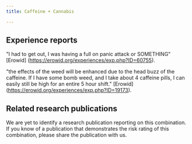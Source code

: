 ---
title: Caffeine + Cannabis

---

## Experience reports

"I had to get out, I was having a full on panic attack or SOMETHING" [Erowid] (https://erowid.org/experiences/exp.php?ID=60755).

"the effects of the weed will be enhanced due to the head buzz of the caffeine. If I have some bomb weed, and I take about 4 caffeine pills, I can easily still be high for an entire 5 hour shift." [Erowid] (https://erowid.org/experiences/exp.php?ID=19173).

## Related research publications

We are yet to identify a research publication reporting on this combination. If you know of a publication that demonstrates the risk rating of this combination, please share the publication with us.
